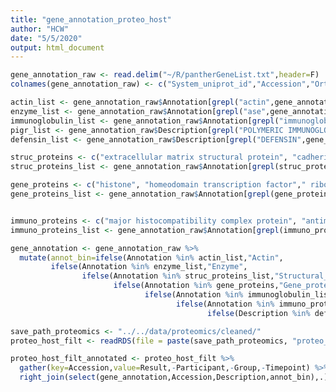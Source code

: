 ```yaml
---
title: "gene_annotation_proteo_host"
author: "HCW"
date: "5/5/2020"
output: html_document
---
```


```r
gene_annotation_raw <- read.delim("~/R/pantherGeneList.txt",header=F)
colnames(gene_annotation_raw) <- c("System_uniprot_id","Accession","Ortholog","Description","Annotation","Gene_source")

actin_list <- gene_annotation_raw$Annotation[grepl("actin",gene_annotation_raw$Annotation)] %>% unique %>% droplevels
enzyme_list <- gene_annotation_raw$Annotation[grepl("ase",gene_annotation_raw$Annotation)] %>% unique %>% droplevels
immunoglobulin_list <- gene_annotation_raw$Annotation[grepl("immunoglobulin",gene_annotation_raw$Annotation)] %>% unique %>% droplevels
pigr_list <- gene_annotation_raw$Description[grepl("POLYMERIC IMMUNOGLOBULIN RECEPTOR",gene_annotation_raw$Description)] %>% unique %>% droplevels
defensin_list <- gene_annotation_raw$Description[grepl("DEFENSIN",gene_annotation_raw$Description)] %>% unique %>% droplevels

struc_proteins <- c("extracellular matrix structural protein", "cadherin", "cell adhesion molecule") %>% paste(collapse="|")
struc_proteins_list <- gene_annotation_raw$Annotation[grepl(struc_proteins,gene_annotation_raw$Annotation)]  %>% unique %>% droplevels()

gene_proteins <- c("histone", "homeodomain transcription factor"," ribosomal protein", "translation factor", "translation elongation factor") %>% paste(collapse="|")
gene_proteins_list <- gene_annotation_raw$Annotation[grepl(gene_proteins,gene_annotation_raw$Annotation)]  %>% unique %>% droplevels()


immuno_proteins <- c("major histocompatibility complex protein", "antimicrobial response protein") %>% paste(collapse="|")
immuno_proteins_list <- gene_annotation_raw$Annotation[grepl(immuno_proteins,gene_annotation_raw$Annotation)]  %>% unique %>% droplevels()

gene_annotation <- gene_annotation_raw %>% 
  mutate(annot_bin=ifelse(Annotation %in% actin_list,"Actin",
         ifelse(Annotation %in% enzyme_list,"Enzyme",
                ifelse(Annotation %in% struc_proteins_list,"Structural_protein",
                       ifelse(Annotation %in% gene_proteins,"Gene_protein",
                              ifelse(Annotation %in% immunoglobulin_list | Description %in% pigr_list,"Immunoglobulin",
                                     ifelse(Annotation %in% immuno_proteins_list,"Immuno_protein",
                                            ifelse(Description %in% defensin_list,"Defensin","Other"))))))))

save_path_proteomics <- "../../data/proteomics/cleaned/"
proteo_host_filt <- readRDS(file = paste(save_path_proteomics, "proteo_host_filt.rds", sep = ""))

proteo_host_filt_annotated <- proteo_host_filt %>% 
  gather(key=Accession,value=Result,-Participant,-Group,-Timepoint) %>% 
  right_join(select(gene_annotation,Accession,Description,annot_bin),.)
```

